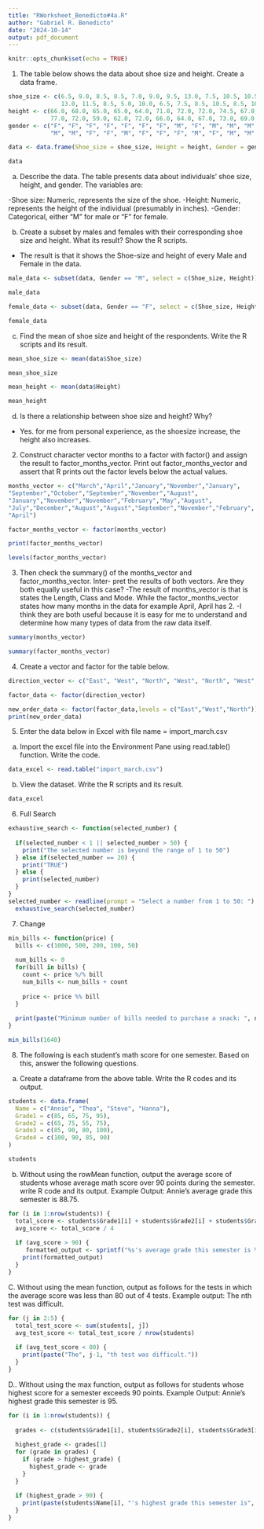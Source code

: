 ```yaml
---
title: "RWorksheet_Benedicto#4a.R"
author: "Gabriel R. Benedicto"
date: "2024-10-14"
output: pdf_document
---
```


```r
knitr::opts_chunk$set(echo = TRUE)
```

1. The table below shows the data about shoe size and height. Create a data frame.
```r
shoe_size <- c(6.5, 9.0, 8.5, 8.5, 7.0, 9.0, 9.5, 13.0, 7.5, 10.5, 10.5, 12.0, 10.5, 
               13.0, 11.5, 8.5, 5.0, 10.0, 6.5, 7.5, 8.5, 10.5, 8.5, 10.5, 11.0, 9.0, 13.0)
height <- c(66.0, 68.0, 65.0, 65.0, 64.0, 71.0, 72.0, 72.0, 74.5, 67.0, 74.5, 71.0, 71.0,
            77.0, 72.0, 59.0, 62.0, 72.0, 66.0, 64.0, 67.0, 73.0, 69.0, 72.0, 70.0, 69.0, 70.0)
gender <- c("F", "F", "F", "F", "F", "F", "F", "M", "F", "M", "M", "M", "M", 
            "M", "M", "F", "F", "M", "F", "F", "F", "M", "F", "M", "M", "M", "M")

data <- data.frame(Shoe_size = shoe_size, Height = height, Gender = gender)

data
```
a. Describe the data.
The table presents data about individuals' shoe size, height, and gender. The variables are:

-Shoe size: Numeric, represents the size of the shoe.
-Height: Numeric, represents the height of the individual (presumably in inches).
-Gender: Categorical, either "M" for male or "F" for female.

b. Create a subset by males and females with their corresponding shoe size and height.
What its result? Show the R scripts.
- The result is that it shows the Shoe-size and height of every Male and Female in the data.
```r
male_data <- subset(data, Gender == "M", select = c(Shoe_size, Height))

male_data
```
```r
female_data <- subset(data, Gender == "F", select = c(Shoe_size, Height))

female_data
```
c. Find the mean of shoe size and height of the respondents. Write the R scripts and its
result.
```r
mean_shoe_size <- mean(data$Shoe_size)

mean_shoe_size

mean_height <- mean(data$Height)

mean_height
```
d. Is there a relationship between shoe size and height? Why?
- Yes. for me from personal experience, as the shoesize increase, the height also increases.

2. Construct character vector months to a factor with factor() and assign the result to
factor_months_vector. Print out factor_months_vector and assert that R prints out
the factor levels below the actual values.
```r
months_vector <- c("March","April","January","November","January",
"September","October","September","November","August",
"January","November","November","February","May","August",
"July","December","August","August","September","November","February",
"April")

factor_months_vector <- factor(months_vector)

print(factor_months_vector)

levels(factor_months_vector)
```
3. Then check the summary() of the months_vector and factor_months_vector. Inter-
pret the results of both vectors. Are they both equally useful in this case?
-The result of months_vector is that is states the Length, Class and Mode. While the factor_months_vector states how many months in the data for example April, April has 2. 
-I think they are both useful because it is easy for me to understand and determine how many types of data from the raw data itself.
```r
summary(months_vector)
```
```r
summary(factor_months_vector)
```
4. Create a vector and factor for the table below.
```r
direction_vector <- c("East", "West", "North", "West", "North", "West", "North", "West")

factor_data <- factor(direction_vector)

new_order_data <- factor(factor_data,levels = c("East","West","North"))
print(new_order_data)

```
5. Enter the data below in Excel with file name = import_march.csv
a. Import the excel file into the Environment Pane using read.table() function.
Write the code.
```r
data_excel <- read.table("import_march.csv")
```
b. View the dataset. Write the R scripts and its result.
```r
data_excel
```
6. Full Search
```r
exhaustive_search <- function(selected_number) {
  
  if(selected_number < 1 || selected_number > 50) {
    print("The selected number is beyond the range of 1 to 50")
  } else if(selected_number == 20) {
    print("TRUE")
  } else {
    print(selected_number)
  }
}
selected_number <- readline(prompt = "Select a number from 1 to 50: ")
  exhaustive_search(selected_number)
```
7. Change
```r
min_bills <- function(price) {
  bills <- c(1000, 500, 200, 100, 50)
  
  num_bills <- 0
  for(bill in bills) {
    count <- price %/% bill
    num_bills <- num_bills + count
    
    price <- price %% bill
  }
  
  print(paste("Minimum number of bills needed to purchase a snack: ", num_bills))
}

min_bills(1640)
```
8. The following is each student’s math score for one semester. Based on this, answer the
following questions.
a. Create a dataframe from the above table. Write the R codes and its output.
```r
students <- data.frame(
  Name = c("Annie", "Thea", "Steve", "Hanna"),
  Grade1 = c(85, 65, 75, 95),
  Grade2 = c(65, 75, 55, 75),
  Grade3 = c(85, 90, 80, 100),
  Grade4 = c(100, 90, 85, 90)
)

students
```
b. Without using the rowMean function, output the average score of students whose average
math score over 90 points during the semester. write R code and its output.
Example Output: Annie’s average grade this semester is 88.75.
```r
for (i in 1:nrow(students)) {
  total_score <- students$Grade1[i] + students$Grade2[i] + students$Grade3[i] + students$Grade4[i]
  avg_score <- total_score / 4
  
  if (avg_score > 90) {
     formatted_output <- sprintf("%s's average grade this semester is %.2f.", students$Name[i], avg_score)
    print(formatted_output)
  }
}
```
C. Without using the mean function, output as follows for the tests in which the average
score was less than 80 out of 4 tests.
Example output: The nth test was difficult.
```r
for (j in 2:5) { 
  total_test_score <- sum(students[, j])
  avg_test_score <- total_test_score / nrow(students)
  
  if (avg_test_score < 80) {
    print(paste("The", j-1, "th test was difficult."))
  }
}
```
D.. Without using the max function, output as follows for students whose highest score for
a semester exceeds 90 points.
Example Output: Annie’s highest grade this semester is 95.
```r
for (i in 1:nrow(students)) {
  
  grades <- c(students$Grade1[i], students$Grade2[i], students$Grade3[i], students$Grade4[i])
  
  highest_grade <- grades[1]
  for (grade in grades) {
    if (grade > highest_grade) {
      highest_grade <- grade
    }
  }
  
  if (highest_grade > 90) {
    print(paste(students$Name[i], "'s highest grade this semester is", highest_grade))
  }
}

```

